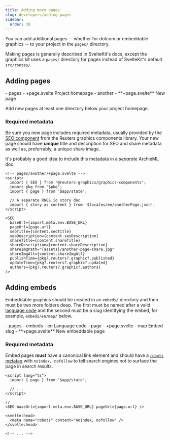```yaml
---
title: Adding more pages
slug: developers/adding-pages
sidebar:
  order: 30
---
```



You can add additional pages -- whether for dotcom or embeddable graphics -- to your project in the `pages/` directory.

Making pages is generally described in SvelteKit's docs, except the graphics kit uses a `pages/` directory for pages instead of SvelteKit's default `src/routes/`.

<LinkCard
  icon="seti:svelte"
  color="#f96743"
  title="SvelteKit: Routing"
  target="_blank"
  href="https://svelte.dev/docs/kit/routing"
/>

## Adding pages

<FileTree>
  - pages - +page.svelte Project homepage - another - **+page.svelte** New page
</FileTree>

Add new pages at least one directory below your project homepage.

### Required metadata

Be sure you new page includes required metadata, usually provided by the [SEO component](https://reuters-graphics.github.io/graphics-components/?path=/docs/components-ads-analytics-seo--docs) from the Reuters graphics components library. Your new page should have **unique** title and description for SEO and share metadata as well as, preferrably, a unique share image.

It's probably a good idea to include this metadata in a _separate_ ArchieML doc.

```svelte {7-8}
<!-- pages/another/+page.svelte -->
<script>
  import { SEO } from '@reuters-graphics/graphics-components';
  import pkg from '$pkg';
  import { page } from '$app/state';

  // A separate RNGS.io story doc
  import { story as content } from '$locales/en/anotherPage.json';
</script>

<SEO
  baseUrl={import.meta.env.BASE_URL}
  pageUrl={page.url}
  seoTitle={content.seoTitle}
  seoDescription={content.seoDescription}
  shareTitle={content.shareTitle}
  shareDescription={content.shareDescription}
  shareImgPath="{assets}/another-page-share.jpg"
  shareImgAlt={content.shareImgAlt}
  publishTime={pkg?.reuters?.graphic?.published}
  updateTime={pkg?.reuters?.graphic?.updated}
  authors={pkg?.reuters?.graphic?.authors}
/>
```

## Adding embeds

Embeddable graphics should be created in an `embeds/` directory and then must be two more folders deep. The first must be named after a valid [language code](https://reuters-graphics.github.io/graphics-server-client/types/RNGS.Language.html) and the second must be a slug identifying the embed, for example, `embeds/en/map/` below.

<FileTree>
  - pages - embeds - en Language code - page - +page.svelte - map Embed slug -
  **+page.svelte** New embeddable page
</FileTree>

### Required metadata

Embed pages **must** have a canonical link element and should have a [`robots` metatag](https://developers.google.com/search/docs/crawling-indexing/robots-meta-tag) with `noindex, nofollow` to tell search engines not to surface the page in search results.

```svelte
<script lang="ts">
  import { page } from '$app/state';

  // ...
</script>

//
<SEO baseUrl={import.meta.env.BASE_URL} pageUrl={page.url} />

<svelte:head>
  <meta name="robots" content="noindex, nofollow" />
</svelte:head>

<!-- ... -->
```
